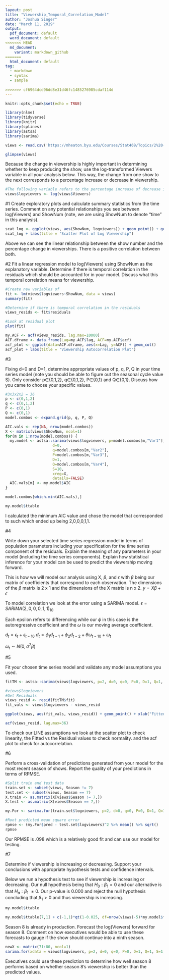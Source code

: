 ```yaml
---
layout: post
title: "Viewership_Temporal_Correlation_Model"
author: "Joshua Singer"
date: "March 11, 2019"
output:
  pdf_document: default
  word_document: default
<<<<<<< HEAD
  md_document:
    variant: markdown_github
=======
  html_document: default
tag:
  - markdown
  - syntax
  - sample
  
>>>>>>> cf6964dcd96dd8e31d46fc1485276985cdaf114d
---
```



```r
knitr::opts_chunk$set(echo = TRUE)
```


```r
library(nlme)
library(tidyverse)
library(knitr)
library(splines)
library(astsa)
library(sarima)
```


```r
views <- read.csv('https://mheaton.byu.edu/Courses/Stat469/Topics/2%20-%20TemporalCorrelation/1%20-%20TimeSeries/HWCaseStudy/Data/Viewership.txt', header = TRUE, sep="")

glimpse(views)
```


Because the change in viewership is highly important in determining whether to keep producing the show, use the log-transformed Viewers variable in all your analysis below. This way, the change from one show to the next corresponds to a percentage increase or decrease in viewership.

```r
#The following variable refers to the percentage increase of decrease in viewership
views$logviewers <- log(views$Viewers)
```

#1
Create exploratory plots and calculate summary statistics from the time series. Comment on any potential relationships you see between  log(Viewers) and ShowNum (note, we are using ShowNum to denote “time” in this analysis).

```r
scat_log <- ggplot(views, aes(ShowNum, logviewers)) + geom_point() + geom_path() + geom_smooth(se = FALSE)
scat_log + labs(title = "Scatter Plot of Log Viewership")
```
Above we can see the linear relationship between the show number and the percentage change in viewerships. There is a positive correlation between both.


#2
Fit a linear regression model to log(Viewers) using ShowNum as the explanatory variable. Determine if there is temporal correlation in the residuals which should be accounted for in your model. Discuss what this temporal correlation means for viewership.
```r
#Create new variables of 
fit <- lm(views$logviewers~ShowNum, data = views)
summary(fit)

#Determine if there is temporal correlation in the residuals
views_resids <- fit$residuals

#Look at residual plot
plot(fit)
```

```r
my.ACF <- acf(views_resids, lag.max=10000)
ACF.dframe <- data.frame(Lag=my.ACF$lag, ACF=my.ACF$acf)
acf_plot <- ggplot(data=ACF.dframe, aes(x=Lag, y=ACF)) + geom_col()
acf_plot + labs(title = "Viewership Autocorrelation Plot")
```
#3

Fixing d=0 and D=1, determine appropriate values of p, q, P, Q in your time series model (note you should be able to figure out the seasonal cycle value S). Only consider p∈{0,1,2}, q∈{0,1,2}, P∈{0,1} and Q∈{0,1}. Discuss how you came to choose your specific values.
```r
#3x3x2x2 = 36
p <- c(0,1,2)
q <- c(0,1,2)
P <- c(0,1)
Q <- c(0,1)
model.combos <- expand.grid(p, q, P, Q)

AIC.vals <- rep(NA, nrow(model.combos))
X <- matrix(views$ShowNum, ncol=1)
for(m in 1:nrow(model.combos)) {
  my.model <- astsa::sarima(views$logviewers, p=model.combos[m,"Var1"],
                     d=0,
                     q=model.combos[m,"Var2"],
                     P=model.combos[m,"Var3"],
                     D=1,
                     Q=model.combos[m,"Var4"],
                     S=10,
                     xreg=X,
                     details=FALSE)
  AIC.vals[m] <- my.model$AIC
}

model.combos[which.min(AIC.vals),]

my.model$ttable


```
I calculated the minimum AIC value and chose the model that corresponded to such which ended up being 2,0,0,0,1,1. 


#4 

Write down your selected time series regression model in terms of population parameters including your specification for the time series component of the residuals. Explain the meaning of any parameters in your model (including the time series components). Explain how statistical inference for your model can be used to predict the viewership moving forward.

This is how we will model our analysis using X, $\beta$, and $\epsilon$ with $\beta$ being our matrix of coefficients that correspond to each observation. The dimensions of the $\beta$ matrix is 2 x 1 and the dimensions of the X matrix is n x 2.
$y = X\beta + \epsilon$

To model correlation we look at the error using a SARIMA model.
$\epsilon = SARIMA(2, 0, 0, 0, 1, 1)_{10}$

Each epsilon refers to differencing while our $\phi$ in this case is the autoregressive coefficient and the $\omega$ is our moving average coefficient. 

$d_t = \epsilon_t + \epsilon_{t-10}$
$d_t = \phi_1 d_{t-1} + \phi_2 d_{t-2} + \theta\omega_{t-10} + \omega_t$

$\omega_t \sim N(0, \sigma^2\beta)$

#5

Fit your chosen time series model and validate any model assumptions you used.
```r
fitTM <- astsa::sarima(views$logviewers, p=2, d=0, q=0, P=0, D=1, Q=1, S=10, xreg=X, details=FALSE)

#views$logviewers
#Get Residuals
views_resid <- resid(fitTM$fit)
fit_vals <- views$logviewers - views_resid

ggplot(views, aes(fit_vals, views_resid)) + geom_point() + xlab("Fitted Values") + ylab("Residuals")

acf(views_resid, lag.max=36)

```
To check our LINE assumptions we look at the scatter plot to check linearity, the Fitted vs the Residual values to check normality. and the acf plot to check for autocorrelation.

#6

Perform a cross-validation of predictions generated from your model for the most recent season of shows. Report the quality of your predictions in terms of RPMSE. 
```r
#Split train and test data
train.set <- subset(views, Season != 7)
test.set <- subset(views, Season == 7)
X.train <- as.matrix(X[views$Season != 7,])
X.test <- as.matrix(X[views$Season == 7,])

my.For <- sarima.for(train.set$logviewers, p=2, d=0, q=0, P=0, D=1, Q=1, S=10, xreg=X.train, n.ahead=10, newxreg=X.test)

#Root predicted mean square error
rpmse <- (my.For$pred - test.set$logviewers)^2 %>% mean() %>% sqrt()
rpmse
```
Our RPMSE is .098 which is a relatively good fit and can use our model for testing.


#7

Determine if viewership is increasing or decreasing. Support your conclusions with appropriate hypothesis tests and confidence intervals.

Below we run a hypothesis test to see if viewership is increasing or decreasing. Our null hypothesis being that $H_0: \beta_1 = 0$  and our alternative is that $H_a: \beta_1 ~\ne 0$. Our p-value is 0.000 and reject the null hypothesis concluding that $\beta_1 > 0$ and thus viewership is increasing.
```r
my.model$ttable

my.model$ttable[7,1] + c(-1,1)*qt(1-0.025, df=nrow(views)-5)*my.model$ttable[7,2]

```



Season 8 is already in production. Forecast the log(Viewers) forward for season 8. Comment on how executives would be able to use these forecasts to gauge if the show should continue into a ninth season.
```r
newX <- matrix(71:80, ncol=1)
sarima.for(xdata = views$logviewers, p=2, d=0, q=0, P=0, D=1, Q=1, S=1, n.ahead=10, newxreg=newX)
```
Executives could use these prediction to determine how well season 8 performs based on whether season 8's viewership is better than the predicted values.
